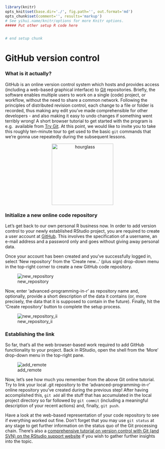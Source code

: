 ```r
library(knitr)
opts_knit$set(base.dir='./', fig.path='', out.format='md')
opts_chunk$set(comment='', results='markup')
# See yihui.name/knitr/options for more Knitr options.
##### Put other setup R code here


# end setup chunk
```
# GitHub version control

### What is it actually? 
GitHub is an online version control system which hosts and provides access 
(including a web-based graphical interface) to [Git](https://git-scm.com/) 
repositories. Briefly, the software enables multiple users to work on a single 
(code) project, or workflow, without the need to share a common network. 
Following the principles of distributed revision control, each change to a file 
or folder is recorded, thus making any edit you've made comprehensible for other 
developers - and also making it easy to undo changes if something went terribly 
wrong! A short browser tutorial to get started with the program is e.g. 
available from [Try Git](https://try.github.io/levels/1/challenges/1). At this 
point, we would like to invite you to take this roughly ten-minute tour to get 
used to the basic `git` commands that we're gonna use repeatedly during the 
subsequent lessons. 

<center>
  <img src="https://pixabay.com/static/uploads/photo/2012/04/14/14/04/hourglass-34048_640.png" alt="hourglass" style="width: 200px;"/>
</center>

### Initialize a new online code repository
Let's get back to our own personal R business now. In order to add version 
control to your newly established RStudio project, you are required to create a 
user account at [GitHub](https://github.com/). This involves the specification 
of a username, an e-mail address and a password only and goes without giving 
away personal data. 

Once your account has been created and you've successfully logged in, select 
'New repository' from the 'Create new...' (plus sign) drop-down menu in the 
top-right corner to create a new GitHub code repository. 

![new_repository](http://i.imgur.com/N4ni6RY.png)

Now, enter 'advanced-programming-in-r' as repository name and, optionally, 
provide a short description of the data it contains (or, more precisely, the 
data that it is supposed to contain in the future). Finally, hit the 'Create 
repository' button to complete the setup process.

![new_repository_ii](http://i.imgur.com/K9D6NQr.png)

### Establishing the link
So far, that's all the web browser-based work required to add GitHub 
functionality to your project. Back in RStudio, open the shell from the 'More' 
drop-down menu in the top-right pane. 

![add_remote](http://i.imgur.com/AWI8Bpq.png)

Now, let's see how much you remember from the above Git online tutorial. Try to 
link your local .git repository to the 'advanced-programming-in-r' online 
repository you've created during the previous step! After having accomplished 
this, `git add` all the stuff that has accumulated in the local project 
directory so far followed by `git commit` (including a meaningful description of your recent 
actions) and, finally, `git push`. 

Have a look at the web-based representation 
of your code repository to see if everything worked out fine. Don't forget that 
you may use `git status` at any stage to get further information on the status 
quo of the Git processing chain. There's also a [comprehensive tutorial on version control with Git (and SVN) on the RStudio support website](https://support.rstudio.com/hc/en-us/articles/200532077-Version-Control-with-Git-and-SVN) if you wish to gather further insights into the topic.

